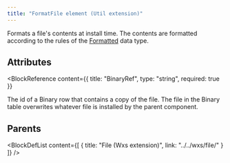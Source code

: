 ```yaml
---
title: "FormatFile element (Util extension)"
---
```



Formats a file's contents at install time. The contents are formatted according to the rules of the
 [Formatted](https://learn.microsoft.com/en-us/windows/win32/msi/formatted) data type.


## Attributes

<BlockWrapper>

  <BlockReference
    content={{
      title: "BinaryRef",
      type: "string",
      required: true
    }}
  >
  The id of a Binary row that contains a copy of the file. The file in the Binary table overwrites whatever
   file is installed by the parent component.
  </BlockReference>

</BlockWrapper>


## Parents

<BlockDefList content={[
    {
      title: "File (Wxs extension)",
      link: "../../wxs/file/"
    }
  ]}
/>